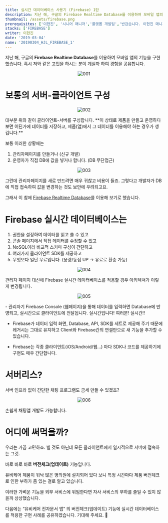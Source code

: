 ---
title: 실시간 데이터베이스 사용기 (Firebase) 1탄
description: 지난 해, 구글의 Firebase Realtime Database를 이용하여 모바일 앱의 기능을 구현했습니다. 혹시 저와 같은 고민을 하시는 분이 계실까 하여 경험을 공유합니다
thumbnail: /assets/firebase.png
prerequisites: ['이현진', '시니어 매니저','플랫폼 개발팀','반갑습니다. 이현진 매니저입니다. 저는 유비케어에서 프론트엔드 개발을 담당하고 있습니다. 동물과 최신 기술에 관심이 많습니다.']
stacks: ['FIREBASE']
writer: 이현진
date: '2019-03-04'
name: '20190304_HJL_FIREBASE_1'
---

지난 해, 구글의 **Firebase Realtime Database**를 이용하여 모바일 앱의 기능을 구현했습니다.
혹시 저와 같은 고민을 하시는 분이 계실까 하여 경험을 공유합니다.
<p align="center">
<img src={`/20190304_HJL_FIREBASE_1/001.png`} alt="001"/>
</p>

# 보통의 서버-클라이언트 구성
<p align="center">
<img src={`/20190304_HJL_FIREBASE_1/002.png`} alt="002"/>
</p>
대부분 위와 같이 클라이언트-서버를 구성합니다.
**이 상태로 제품을 만들고 운영하다 보면 어딘가에 데이터를 저장하고,
제품(앱)에서 그 데이터를 이용해야 하는 경우가 생깁니다.**

보통 이러한 상황에는

1. 관리자페이지를 만들거나 (신규 개발)
2. 운영자가 직접 DB에 값을 넣거나 합니다. (DB 무단접근)
<p align="center">
<img src={`/20190304_HJL_FIREBASE_1/003.png`} alt="003"/>
</p>
그런데 관리자페이지를 새로 만드려면 매우 귀찮고 비용이 들죠.
그렇다고 개발자가 DB에 직접 접속하여 값을 변경하는 것도 보안에 우려되고요.

그래서 이 참에 [Firebase Realtime Database](https://firebase.google.com/docs/database/?hl=ko)를 이용해 보기로 했습니다.

# Firebase 실시간 데이터베이스는


1. 권한을 설정하여 데이터를 읽고 쓸 수 있고
2. 콘솔 페이지에서 직접 데이터를 수정할 수 있고
3. NoSQL이라 비교적 스키마 구성이 간단하고
4. 여러가지 클라이언트 SDK를 제공하고
5. 무엇보다 일단 무료입니다. (용량/동접 UP -> 유료로 환승 가능)
<p align="center">
<img src={`/20190304_HJL_FIREBASE_1/004.png`} alt="004"/>
</p>
관리자 페이지 대신에 Firebase 실시간 데이터베이스를 적용할 경우 아키텍쳐가 이렇게 변경됩니다.
<p align="center">
<img src={`/20190304_HJL_FIREBASE_1/005.png`} alt="005"/>
</p>
- 관리자기 Firebase Console (웹페이지)을 통해 데이터를 입력하면 Database에 반영되고, 실시간으로 클라이언트에 전달됩니다. 실시간입니다! 여러분! 실시간!!

- Firebase가 데이터 입력 화면, Database, API, SDK를 세트로 제공해 주기 때문에 레거시는 그대로 유지하고 Client와 Firebase간의 연결만으로 새 기능을 추가할 수 있습니다.

- Firebase는 각종 클라이언트(iOS/Android/웹…) 마다 SDK나 코드를 제공하기에 구현도 매우 간단합니다.

# 서버리스?

서버 인프라 없이 간단한 채팅 프로그램도 금세 만들 수 있겠죠?
<p align="center">
<img src={`/20190304_HJL_FIREBASE_1/006.png`} alt="006"/>
</p>
손쉽게 채팅앱 개발도 가능합니다.

# 어디에 써먹을까?

우리는 가끔 고민하죠.
별 것도 아닌데 모든 클라이언트에서 일시적으로 서버에 접속하는 그것.

바로 바로 바로 **버전체크(업데이트)** 기능입니다.

유비케어 제품이 워낙 많은 병의원에 설치되어 있다 보니 특정 시간마다
제품 버전체크로 인한 부하가 좀 있는 걸로 알고 있습니다.

이러한 가벼운 기능을 외부 서비스에 위임한다면 자사 서비스의 부하를 줄일 수 있지 않을까 상상했습니다.

다음에는 “유비케어 전자문서 앱” 의 버전체크(업데이트) 기능에 실시간 데이터베이스를 적용한 구현 사례를 공유하겠습니다.
기대해 주세요. 👋